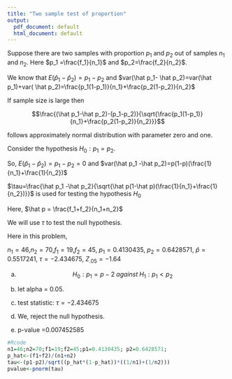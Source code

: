 ```yaml
---
title: "Two sample test of proportion"
output:
  pdf_document: default
  html_document: default
---
```

<!-- Large sample test, using normal approximation. -->

Suppose there are two samples with proportion $p_1$ and $p_2$ out of samples $n_1$ and $n_2$. Here $p_1 =\frac{f_1}{n_1}$ and $p_2=\frac{f_2}{n_2}$.

We know that $E(\hat p_1 -\hat p_2)=p_1-p_2$ and $var(\hat p_1- \hat p_2)=var(\hat p_1)+var( \hat p_2)=\frac{p_1(1-p_1)}{n_1}+\frac{p_2(1-p_2)}{n_2}$

If sample size is large then 

$$\frac{(\hat p_1-\hat p_2)-(p_1-p_2)}{\sqrt{\frac{p_1(1-p_1)}{n_1}+\frac{p_2(1-p_2)}{n_2}}}$$

follows approximately normal distribution with parameter zero and one. 

Consider the hypothesis $H_0: p_1=p_2$.

So, $E(\hat p_1 -\hat p_2)=p_1-p_2=0$ and $var(\hat p_1 -\hat p_2)=p(1-p)(\frac{1}{n_1}+\frac{1}{n_2})$


$\tau=\frac{\hat p_1 -\hat p_2}{\sqrt{\hat p(1-\hat p)(\frac{1}{n_1}+\frac{1}{n_2})}}$ is used for testing the hypothesis $H_0$

Here, $\hat p = \frac{f_1+f_2}{n_1+n_2}$ 


We will use $\tau$ to test the null hypothesis. 


<!--  1) A meteorologist is studying changing weather patterns over the last 30 years. The meteorologist feels that the proportion of hurricanes that strike the Unites States increased from the period 1990-1998 (there were 46 Atlantic hurricanes, of which 19 struck the United States) and the period 1999-2006 (there were 70 hurricanes, of which 45 struck the United States.)  -->

<!-- a) State the Hypothesis to show the proportion of hurricanes striking the United States increased from the period 1990-1998 to the period 1999-2006.  -->

<!-- b) Choose a level of alpha Use alpha= 0.01 for this problem.  -->

<!-- c) Collect data and calculate necessary statistics to test the hypothesis.  -->

<!-- d) Sketch the sampling distribution. Include the critical value and test statistic  -->

<!-- e) Draw a conclusion for the hypothesis test. Make sure you state your conclusion in the context of the problem.  -->

<!-- f) What is the p-value for the hypothesis test?  -->

Here in this problem,

$n_1=46$,$n_2=70$,$f_1=19$,$f_2=45$, $p_1=0.4130435$, $p_2=0.6428571$, $\hat p=0.5517241$, $\tau=-2.434675$, $Z_{.05}=-1.64$

a) $$H_0:p_1=p-2 \; against \; H_1:p_1<p_2$$

b) let alpha = 0.05. 

c) test statistic: $\tau=-2.434675$

d) We, reject the null hypothesis.

e) p-value =0.007452585

```r
#Rcode
n1=46;n2=70;f1=19;f2=45;p1=0.4130435; p2=0.6428571;
p_hat<-(f1+f2)/(n1+n2)
tau<-(p1-p2)/sqrt((p_hat*(1-p_hat))*((1/n1)+(1/n2)))
pvalue<-pnorm(tau)
```